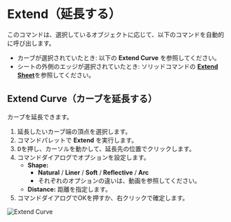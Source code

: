 
# Extend（延長する）

<Reference shortcut="" command="Extend" button="" />

このコマンドは、選択しているオブジェクトに応じて、以下のコマンドを自動的に呼び出します。
   - カーブが選択されていたとき: 以下の **Extend Curve** を参照してください。
   - シートの外側のエッジが選択されていたとき: ソリッドコマンドの [**Extend Sheet**](../solid/extend)を参照してください。

## Extend Curve（カーブを延長する）

カーブを延長できます。

1. 延長したいカーブ端の頂点を選択します。
2. コマンドパレットで **Extend** を実行します。
3. <kbd>D</kbd>を押し、カーソルを動かして、延長先の位置でクリックします。
4. コマンドダイアログでオプションを設定します。
   - **Shape:**
        - **Natural** / **Liner** /  **Soft** /  **Reflective** / **Arc**
        - それぞれのオプションの違いは、動画を参照してください。
   - **Distance:** 距離を指定します。
5. コマンドダイアログでOKを押すか、右クリックで確定します。

![Extend Curve](/img/extend-curve.gif)






